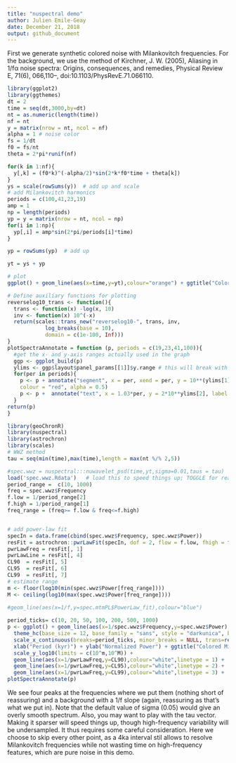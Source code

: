 ```yaml
---
title: "nuspectral demo"
author: Julien Emile-Geay
date: December 21, 2018
output: github_document
---
```


First we generate synthetic colored noise with Milankovitch frequencies.
For the background, we use the method of Kirchner, J. W. (2005), Aliasing in 1/fα noise spectra: Origins, consequences, and remedies, Physical Review E, 71(6), 066,110–, doi:10.1103/PhysRevE.71.066110.
```r
library(ggplot2)
library(ggthemes)
dt = 2
time = seq(dt,3000,by=dt)
nt = as.numeric(length(time))
nf = nt
y = matrix(nrow = nt, ncol = nf)
alpha = 1 # noise color
fs = 1/dt
f0 = fs/nt
theta = 2*pi*runif(nf)

for(k in 1:nf){
  y[,k] = (f0*k)^(-alpha/2)*sin(2*k*f0*time + theta[k])
}
ys = scale(rowSums(y))  # add up and scale
# add Milankovitch harmonics
periods = c(100,41,23,19)
amp = 1
np = length(periods)
yp = y = matrix(nrow = nt, ncol = np)
for(i in 1:np){
  yp[,i] = amp*sin(2*pi/periods[i]*time)
}

yp = rowSums(yp)  # add up

yt = ys + yp

# plot
ggplot() + geom_line(aes(x=time,y=yt),colour="orange") + ggtitle("Colored Milankovitch noise") + ylab("d18O") + scale_x_continuous(breaks=seq(0,5)) + xlab("Age (ka)") + theme_hc(base_size = 12, base_family = "sans", style = "darkunica", bgcolor = NULL)
```
```r
# Define auxiliary functions for plotting
reverselog10_trans <- function(){
  trans <- function(x) -log(x, 10)
  inv <- function(x) 10^(-x)
  return(scales::trans_new("reverselog10-", trans, inv, 
            log_breaks(base = 10), 
            domain = c(1e-100, Inf)))
}
plotSpectraAnnotate = function (p, periods = c(19,23,41,100)){
  #get the x- and y-axis ranges actually used in the graph
  ggp <- ggplot_build(p)
  ylims <- ggp$layout$panel_params[[1]]$y.range # this will break with multiplots... 
  for(per in periods){
    p <- p + annotate("segment", x = per, xend = per, y = 10**(ylims[1]-1), yend = 10**ylims[2],
    colour = "red", alpha = 0.5)
    p <- p +  annotate("text", x = 1.03*per, y = 2*10**ylims[2], label = format(per,digits=2, nsmall=0), colour = "red")
  }
return(p)  
}
```


```r
library(geoChronR)
library(nuspectral)
library(astrochron)
library(scales)
# WWZ method
tau = seq(min(time),max(time),length = max(nt %/% 2,5))

#spec.wwz = nuspectral:::nuwavelet_psd(time,yt,sigma=0.01,taus = tau)
load('spec.wwz.Rdata')   # load this to speed things up; TOGGLE for real example
period_range =  c(10, 1000) 
freq = spec.wwz$Frequency
f.low = 1/period_range[2]
f.high = 1/period_range[1]
freq_range = (freq>= f.low & freq<=f.high)


# add power-law fit
specIn = data.frame(cbind(spec.wwz$Frequency, spec.wwz$Power))
resFit = astrochron::pwrLawFit(specIn, dof = 2, flow = f.low, fhigh = f.high, output = 1, genplot = F)
pwrLawFreq = resFit[, 1]
pwrLawLine = resFit[, 4]
CL90  = resFit[, 5]
CL95  = resFit[, 6]
CL99  = resFit[, 7]
# estimate range
m <- floor(log10(min(spec.wwz$Power[freq_range]))) 
M <- ceiling(log10(max(spec.wwz$Power[freq_range]))) 

#geom_line(aes(x=1/f,y=spec.mtmPL$PowerLaw_fit),colour="blue")
  
period_ticks= c(10, 20, 50, 100, 200, 500, 1000)
p <- ggplot() + geom_line(aes(x=1/spec.wwz$Frequency,y=spec.wwz$Power),colour="orange") + 
  theme_hc(base_size = 12, base_family = "sans", style = "darkunica", bgcolor = NULL) + 
  scale_x_continuous(breaks=period_ticks, minor_breaks = NULL, trans=reverselog10_trans(), limits = rev(period_range)) +
  xlab("Period (kyr)") + ylab("Normalized Power") + ggtitle("Colored Milankovitch noise, WWZ, power-law null") +  
  scale_y_log10(limits = c(10^m,10^M)) + 
  geom_line(aes(x=1/pwrLawFreq,y=CL90),colour="white",linetype = 1) +
  geom_line(aes(x=1/pwrLawFreq,y=CL95),colour="white",linetype = 2) +
  geom_line(aes(x=1/pwrLawFreq,y=CL99),colour="white",linetype = 3) +
plotSpectraAnnotate(p)
```

We see four peaks at the frequencies where we put them (nothing short of reassuring) and a background with a 1/f slope (again, reassuring as that's what we put in). Note that the default value of sigma (0.05) would give an overly smooth spectrum. 
Also, you may want to play with the tau vector. Making it sparser will speed things up, though high-frequency variability will be undersampled. It thus requires some careful consideration. Here we choose to skip every other point, as a 4ka interval stil allows to resolve Milankovitch frequencies while not wasting time on high-frequency features, which are pure noise in this demo. 

